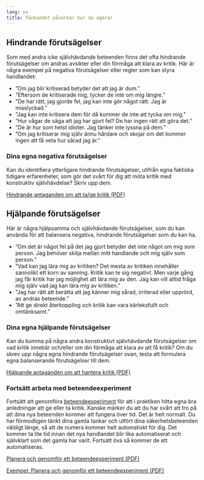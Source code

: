 ```yaml
---
lang: sv
title: Tänkandet påverkar hur du agerar
---
```


## Hindrande förutsägelser

Som med andra icke självhävdande beteenden finns det ofta hindrande
förutsägelser om andras avsikter eller din förmåga att klara av kritik.
Här är några exempel på negativa förutsägelser eller regler som kan
styra handlandet:

-   ”Om jag blir kritiserad betyder det att jag är dum.”
-   ”Eftersom de kritiserade mig, tycker de inte om mig längre.”
-   ”De har rätt, jag gjorde fel, jag kan inte gör något rätt. Jag är
    misslyckad.”
-   ”Jag kan inte kritisera dem för då kommer de inte att tycka om mig.”
-   ”Hur vågar de säga att jag har gjort fel? De har ingen rätt att göra
    det.”
-   ”De är hur som helst idioter. Jag tänker inte lyssna på dem.”
-   ”Om jag kritiserar mig själv ännu hårdare och skojar om det kommer
    ingen att få veta hur sårad jag är.”

### Dina egna negativa förutsägelser

Kan du identifiera ytterligare hindrande förutsägelser, utifrån egna
faktiska tidigare erfarenheter, som gör det svårt för dig att möta
kritik med konstruktiv självhävdelse? Skriv upp dem.

::: {.content-visible when-format="html"}
[Hindrande antaganden om att ta/ge kritik (PDF)](forms/100respekt-hindrande-antaganden-hantera-kritik.pdf)
:::
\xqrform{Hindrande antaganden om att ta/ge kritik (PDF)}{forms/100respekt-hindrande-antaganden-hantera-kritik.pdf}

## Hjälpande förutsägelser

Här är några hjälpsamma och självhävdande förutsägelser, som du kan
använda för att balansera negativa, hindrande förutsägelser som du kan
ha.

-   ”Om det är något fel på det jag gjort betyder det inte något om mig
    som person. Jag behöver skilja mellan mitt handlande och mig själv
    som person.”
-   ”Vad kan jag lära mig av kritiken? Det mesta av kritiken innehåller
    sannolikt ett korn av sanning. Kritik kan te sig negativt. Men varje
    gång jag får kritik har jag möjlighet att lära mig av den. Jag kan
    vill alltid fråga mig själv vad jag kan lära mig av kritiken.”
-   ”Jag har rätt att berätta att jag känner mig sårad, irriterad eller
    upprörd, av andras beteende.”
-   ”Att ge direkt återkoppling och kritik kan vara kärleksfullt och
    omtänksamt.”

### Dina egna hjälpande förutsägelser

Kan du komma på några andra konstruktivt självhävdande förutsägelser om
vad kritik innebär och/eller om din förmåga att klara av att få kritik?
Om du skrev upp några egna hindrande förutsägelser ovan, testa att
formulera egna balanserande förutsägelser till dem.

::: {.content-visible when-format="html"}
[Hjälpande antaganden om att hantera kritik (PDF)](forms/100respekt-hjalpande-antaganden-hantera-kritik.pdf)
:::
\xqrform{Hjälpande antaganden om att hantera kritik (PDF)}{forms/100respekt-hjalpande-antaganden-hantera-kritik.pdf}

### Fortsätt arbeta med beteendeexperiment

Fortsätt att genomföra [beteendeexperiment](3-4.qmd)\xpageref{sec-experiment} för att i praktiken hitta
egna bra anledningar att ge eller ta kritik. Kanske märker du att du har svårt
att tro på att dina nya beteenden kommer att fungera över tid. Det är helt
normalt. Du har förmodligen tänkt dina gamla tankar och utfört dina
säkerhetsbeteenden väldigt länge, så att de numera kommer helt automatiskt för
dig. Det kommer ta lite tid innan det nya handlandet blir lika automatiserat och
självklart som det gamla har varit. Fortsätt öva så kommer de att automatiseras.

::: {.content-visible when-format="html"}
[Planera och genomför ett beteendeexperiment (PDF)](forms/100respekt-beteendeexperiment.pdf)
:::
\xqrform{Planera och genomför ett beteendeexperiment (PDF)}{forms/100respekt-beteendeexperiment.pdf}

::: {.content-visible when-format="html"}
[Exempel: Planera och genomför ett beteendeexperiment (PDF)](forms/100respekt-exempel-beteendeexperiment.pdf) 
:::
\xqrform{Exempel: Planera och genomför ett beteendeexperiment (PDF)}{forms/100respekt-exempel-beteendeexperiment.pdf}